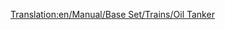 [[Translation:en/Manual/Base Set/Trains/Oil Tanker]]
{{en/Manual/Base Set/Trains/Trains Carriages new|NormalCost=£1,562 ($3,124)
|NormalWeight=24 / 54 t
|Picture=[[File:en/Manual/Base Set/Trains/Oiltanker car.png]]
|NormalCapacity=30,000 litres of oil
|MonoCost=£1,562 ($3,124)
|MonoWeight=24 / 59 t
|MonoCapacity=35,000 litres of oil
|MagCost=£1,562 ($3,124)
|MagWeight=24 / 61 t
|MagCapacity=37,000 litres of oil
|Description=Oil Tankers are built to hold liquids like [[en/Manual/Base Set/Cargos/Oil]]. This wagon is available in [[en/Manual/Climates#temperate | Temperate]], [[en/Manual/Climates#sub-arctic | Sub-Arctic]] and [[en/Manual/Climates#sub-tropical | Sub-Tropical]] climates.
}}